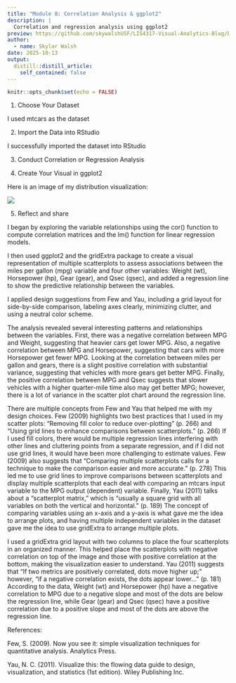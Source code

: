 ```yaml
---
title: "Module 8: Correlation Analysis & ggplot2"
description: |
  Correlation and regression analysis using ggplot2
preview: https://github.com/skywalshUSF/LIS4317-Visual-Analytics-Blog/blob/main/_posts/2025-10-04-module-7-assignment/LIS4317_mod7.png?raw=true
author:
  - name: Skylar Walsh
date: 2025-10-13
output:
  distill::distill_article:
    self_contained: false
---
```


```r
knitr::opts_chunk$set(echo = FALSE)
```

1.  Choose Your Dataset

I used mtcars as the dataset

2.  Import the Data into RStudio

I successfully imported the dataset into RStudio

3.  Conduct Correlation or Regression Analysis

4.  Create Your Visual in ggplot2

Here is an image of my distribution visualization:

[![](corr.png)](corr.png)

5.  Reflect and share

I began by exploring the variable relationships using the cor() function to compute correlation matrices and the lm() function for linear regression models.

I then used ggplot2 and the gridExtra package to create a visual representation of multiple scatterplots to assess associations between the miles per gallon (mpg) variable and four other variables: Weight (wt), Horsepower (hp), Gear (gear), and Qsec (qsec), and added a regression line to show the predictive relationship between the variables.

I applied design suggestions from Few and Yau, including a grid layout for side-by-side comparison, labeling axes clearly, minimizing clutter, and using a neutral color scheme.

The analysis revealed several interesting patterns and relationships between the variables. First, there was a negative correlation between MPG and Weight, suggesting that heavier cars get lower MPG. Also, a negative correlation between MPG and Horsepower, suggesting that cars with more Horsepower get fewer MPG. Looking at the correlation between miles per gallon and gears, there is a slight positive correlation with substantial variance, suggesting that vehicles with more gears get better MPG. Finally, the positive correlation between MPG and Qsec suggests that slower vehicles with a higher quarter-mile time also may get better MPG; however, there is a lot of variance in the scatter plot chart around the regression line.

There are multiple concepts from Few and Yau that helped me with my design choices. Few (2009) highlights two best practices that I used in my scatter plots: "Removing fill color to reduce over-plotting" (p. 266) and "Using grid lines to enhance comparisons between scatterplots." (p. 266) If I used fill colors, there would be multiple regression lines interfering with other lines and cluttering points from a separate regression, and if I did not use grid lines, it would have been more challenging to estimate values. Few (2009) also suggests that "Comparing multiple scatterplots calls for a technique to make the comparison easier and more accurate." (p. 278) This led me to use grid lines to improve comparisons between scatterplots and display multiple scatterplots that each deal with comparing an mtcars input variable to the MPG output (dependent) variable. Finally, Yau (2011) talks about a "scatterplot matrix," which is "usually a square grid with all variables on both the vertical and horizontal." (p. 189) The concept of comparing variables using an x-axis and a y-axis is what gave me the idea to arrange plots, and having multiple independent variables in the dataset gave me the idea to use gridExtra to arrange multiple plots.

I used a gridExtra grid layout with two columns to place the four scatterplots in an organized manner. This helped place the scatterplots with negative correlation on top of the image and those with positive correlation at the bottom, making the visualization easier to understand. Yau (2011) suggests that "If two metrics are positively correlated, dots move higher up;" however, "if a negative correlation exists, the dots appear lower..." (p. 181) According to the data, Weight (wt) and Horsepower (hp) have a negative correlation to MPG due to a negative slope and most of the dots are below the regression line, while Gear (gear) and Qsec (qsec) have a positive correlation due to a positive slope and most of the dots are above the regression line.

References:

Few, S. (2009). Now you see it: simple visualization techniques for quantitative analysis. Analytics Press.

Yau, N. C. (2011). Visualize this: the flowing data guide to design, visualization, and statistics (1st edition). Wiley Publishing Inc.
